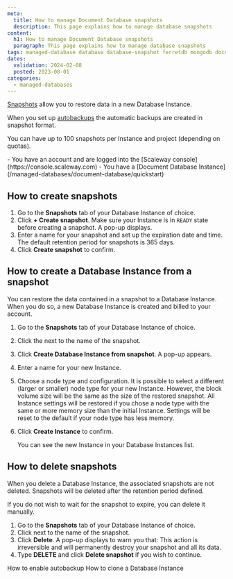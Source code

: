 ```yaml
---
meta:
  title: How to manage Document Database snapshots
  description: This page explains how to manage database snapshots
content:
  h1: How to manage Document Database snapshots
  paragraph: This page explains how to manage database snapshots
tags: managed-database database database-snapshot ferretdb mongodb document
dates:
  validation: 2024-02-08
  posted: 2023-08-01
categories:
  - managed-databases
---
```


[Snapshots](/managed-databases/document-database/how-to/manage-snapshots/) allow you to restore data in a new Database Instance.

When you set up [autobackups](/managed-databases/document-database/how-to/enable-autobackup/) the automatic backups are created in snapshot format.

You can have up to 100 snapshots per Instance and project (depending on quotas).

<Macro id="requirements" >

<Message type="requirement">
  - You have an account and are logged into the [Scaleway console](https://console.scaleway.com)
  - You have a [Document Database Instance](/managed-databases/document-database/quickstart)
</Message>

## How to create snapshots

1. Go to the **Snapshots** tab of your Database Instance of choice.
2. Click **+ Create snapshot**.
    <Message type="important">
      Make sure your Instance is in `READY` state before creating a snapshot.
    </Message>
    A pop-up displays.
3. Enter a name for your snapshot and set up the expiration date and time.
    <Message type="note">
      The default retention period for snapshots is 365 days.
    </Message>
4. Click **Create snapshot** to confirm.

## How to create a Database Instance from a snapshot

You can restore the data contained in a snapshot to a Database Instance. When you do so, a new Database Instance is created and billed to your account.

1. Go to the **Snapshots** tab of your Database Instance of choice.
2. Click the <Icon name="more" /> next to the name of the snapshot.
3. Click **Create Database Instance from snapshot**. A pop-up appears.
4. Enter a name for your new Instance.
5. Choose a node type and configuration.
    <Message type="important">
      It is possible to select a different (larger or smaller) node type for your new Instance. However, the block volume size will be the same as the size of the restored snapshot. All Instance settings will be restored if you chose a node type with the same or more memory size than the initial Instance. Settings will be reset to the default if your node type has less memory.
    </Message>
6. Click **Create Instance** to confirm.

    You can see the new Instance in your Database Instances list.

## How to delete snapshots

When you delete a Database Instance, the associated snapshots are not deleted. Snapshots will be deleted after the retention period defined.

If you do not wish to wait for the snapshot to expire, you can delete it manually.

1. Go to the **Snapshots** tab of your Database Instance of choice.
2. Click <Icon name="more" /> next to the name of the snapshot.
3. Click **Delete**. A pop-up displays to warn you that:
    <Message type="important">
      This action is irreversible and will permanently destroy your snapshot and all its data.
    </Message>
4. Type **DELETE** and click **Delete snapshot** if you wish to continue.

<Navigation title="See also">
  <PreviousButton to="/managed-databases/document-database/how-to/enable-autobackup">How to enable autobackup</PreviousButton>
  <NextButton to="/managed-databases/document-database/how-to/clone-a-database-instance">How to clone a Database Instance</NextButton>
</Navigation>
